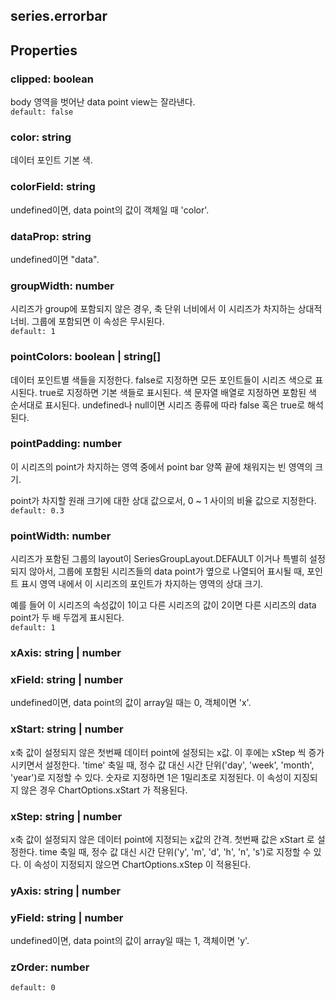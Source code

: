 ## series.errorbar

## Properties

### clipped: boolean
body 영역을 벗어난 data point view는 잘라낸다.  
`default: false`  

### color: string
데이터 포인트 기본 색.  

### colorField: string
undefined이면, data point의 값이 객체일 때 'color'.  

### dataProp: string
undefined이면 "data".  

### groupWidth: number
시리즈가 group에 포함되지 않은 경우, 축 단위 너비에서 이 시리즈가 차지하는 상대적 너비.
그룹에 포함되면 이 속성은 무시된다.  
`default: 1`  

### pointColors: boolean | string[]
데이터 포인트별 색들을 지정한다.
false로 지정하면 모든 포인트들이 시리즈 색으로 표시된다.
true로 지정하면 기본 색들로 표시된다.
색 문자열 배열로 지정하면 포함된 색 순서대로 표시된다.
undefined나 null이면 시리즈 종류에 따라 false 혹은 true로 해석된다.  

### pointPadding: number
이 시리즈의 point가 차지하는 영역 중에서 point bar 양쪽 끝에 채워지는 빈 영역의 크기.


point가 차지할 원래 크기에 대한 상대 값으로서,
0 ~ 1 사이의 비율 값으로 지정한다.  
`default: 0.3`  

### pointWidth: number
시리즈가 포함된 그룹의 layout이  SeriesGroupLayout.DEFAULT 이거나 특별히 설정되지 않아서,
그룹에 포함된 시리즈들의 data point가 옆으로 나열되어 표시될 때,
포인트 표시 영역 내에서 이 시리즈의 포인트가 차지하는 영역의 상대 크기.


예를 들어 이 시리즈의 속성값이 1이고 다른 시리즈의 값이 2이면 다른 시리즈의 data point가 두 배 두껍게 표시된다.  
`default: 1`  

### xAxis: string | number

### xField: string | number
undefined이면, data point의 값이 array일 때는 0, 객체이면 'x'.  

### xStart: string | number
x축 값이 설정되지 않은 첫번째 데이터 point에 설정되는 x값.
이 후에는  xStep 씩 증가시키면서 설정한다.
'time' 축일 때, 정수 값 대신 시간 단위('day', 'week', 'month', 'year')로 지정할 수 있다.
숫자로 지정하면 1은 1밀리초로 지정된다. 
이 속성이 지징되지 않은 경우  ChartOptions.xStart 가 적용된다.  

### xStep: string | number
x축 값이 설정되지 않은 데이터 point에 지정되는 x값의 간격.
첫번째 값은  xStart 로 설정한다.
time 축일 때, 정수 값 대신 시간 단위('y', 'm', 'd', 'h', 'n', 's')로 지정할 수 있다.
이 속성이 지정되지 않으면  ChartOptions.xStep 이 적용된다.  

### yAxis: string | number

### yField: string | number
undefined이면, data point의 값이 array일 때는 1, 객체이면 'y'.  

### zOrder: number
`default: 0`  
